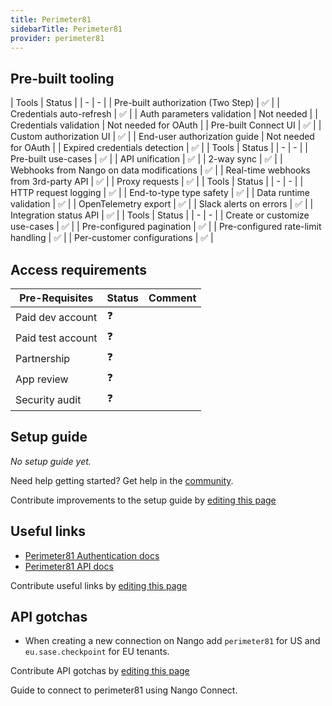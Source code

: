 ```yaml
---
title: Perimeter81
sidebarTitle: Perimeter81
provider: perimeter81
---
```




<Overview />

## Pre-built tooling

<AccordionGroup>
<Accordion title="✅ Authorization">
| Tools | Status |
| - | - |
| Pre-built authorization (Two Step) | ✅ |
| Credentials auto-refresh | ✅ |
| Auth parameters validation | Not needed |
| Credentials validation | Not needed for OAuth |
| Pre-built Connect UI | ✅ |
| Custom authorization UI | ✅ |
| End-user authorization guide | Not needed for OAuth |
| Expired credentials detection | ✅ |
</Accordion>
<Accordion title="✅ Read & write data">
| Tools | Status |
| - | - |
| Pre-built use-cases | ✅ |
| API unification | ✅ |
| 2-way sync | ✅ |
| Webhooks from Nango on data modifications | ✅ |
| Real-time webhooks from 3rd-party API | ✅ |
| Proxy requests | ✅ |
</Accordion>
<Accordion title="✅ Observability & data quality">
| Tools | Status |
| - | - |
| HTTP request logging | ✅ |
| End-to-type type safety | ✅ |
| Data runtime validation | ✅ |
| OpenTelemetry export | ✅ |
| Slack alerts on errors | ✅ |
| Integration status API | ✅ |
</Accordion>
<Accordion title="✅ Customization">
| Tools | Status |
| - | - |
| Create or customize use-cases | ✅ |
| Pre-configured pagination | ✅ |
| Pre-configured rate-limit handling | ✅ |
| Per-customer configurations | ✅ |
</Accordion>
</AccordionGroup>

<PreBuiltUseCases />

## Access requirements
| Pre-Requisites | Status | Comment|
| - | - | - |
| Paid dev account | ❓ |  |
| Paid test account | ❓ |  |
| Partnership | ❓ | |
| App review | ❓ |  |
| Security audit | ❓ | |


## Setup guide

_No setup guide yet._

<Tip>Need help getting started? Get help in the [community](https://nango.dev/slack).</Tip>

<Note>Contribute improvements to the setup guide by [editing this page](https://github.com/nangohq/nango/tree/master/docs-v2/integrations/all/perimeter81.mdx)</Note>


## Useful links

-   [Perimeter81 Authentication docs](https://support.perimeter81.com/docs/authorize)
-   [Perimeter81 API docs](https://support.perimeter81.com/docs/api-3-old)

<Note>Contribute useful links by [editing this page](https://github.com/nangohq/nango/tree/master/docs-v2/integrations/all/perimeter81.mdx)</Note>

## API gotchas

- When creating a new connection on Nango add `perimeter81` for US and `eu.sase.checkpoint` for EU tenants.

<Note>Contribute API gotchas by [editing this page](https://github.com/nangohq/nango/tree/master/docs-v2/integrations/all/perimeter81.mdx)</Note>

<Card title="Connect to perimeter81" icon="link" href="/integrations/all/perimeter81/connect" horizontal>
  Guide to connect to perimeter81 using Nango Connect.
</Card>
